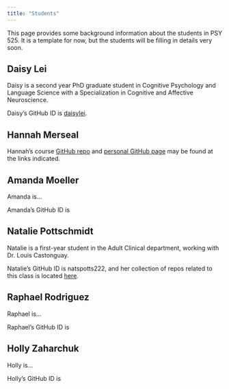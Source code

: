 ```yaml
---
title: "Students"
---
```


This page provides some background information about the students in PSY 525.
It is a template for now, but the students will be filling in details very soon.

## Daisy Lei

Daisy is a second year PhD graduate student in Cognitive Psychology and Language Science with a Specialization in Cognitive and Affective Neuroscience.

Daisy's GitHub ID is [daisylei](https://github.com/daisylei).

## Hannah Merseal

Hannah's course [GitHub repo](https://github.com/hannah-merseal/psy-525-reproducible-research-2020) and [personal GitHub page](https://github.com/hannah-merseal) may be found at the links indicated.

## Amanda Moeller

Amanda is...

Amanda's GitHub ID is <YOUR_ID_HERE>

## Natalie Pottschmidt

Natalie is a first-year student in the Adult Clinical department, working with Dr. Louis Castonguay.

Natalie's GitHub ID is natspotts222, and her collection of repos related to this class is located [here](https://github.com/PSY-525).

## Raphael Rodriguez

Raphael is...

Raphael's GitHub ID is <YOUR_ID_HERE>

## Holly Zaharchuk

Holly is...

Holly's GitHub ID is <YOUR_ID_HERE>
